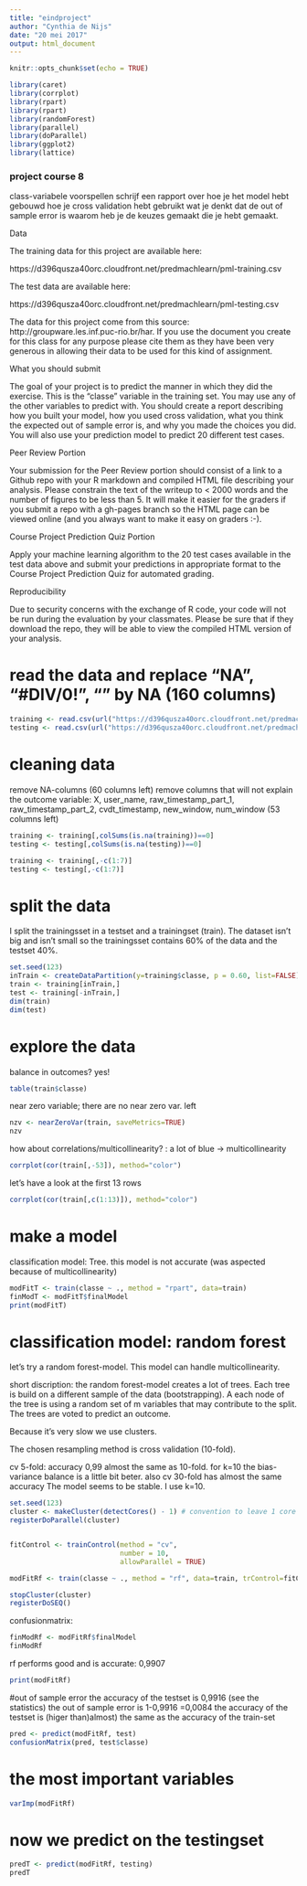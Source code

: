 ```yaml
---
title: "eindproject"
author: "Cynthia de Nijs"
date: "20 mei 2017"
output: html_document
---
```


```r
knitr::opts_chunk$set(echo = TRUE)
```

```r
library(caret)
library(corrplot)
library(rpart)
library(rpart)
library(randomForest)
library(parallel)
library(doParallel)
library(ggplot2)
library(lattice)
```

### project course 8

class-variabele voorspellen
schrijf een rapport over hoe je het model hebt gebouwd
hoe je cross validation hebt gebruikt
wat je denkt dat de out of sample error is
waarom heb je de keuzes gemaakt die je hebt gemaakt.

Data

The training data for this project are available here:

https://d396qusza40orc.cloudfront.net/predmachlearn/pml-training.csv

The test data are available here:

https://d396qusza40orc.cloudfront.net/predmachlearn/pml-testing.csv

The data for this project come from this source: http://groupware.les.inf.puc-rio.br/har. If you use the document you create for this class for any purpose please cite them as they have been very generous in allowing their data to be used for this kind of assignment.

What you should submit

The goal of your project is to predict the manner in which they did the exercise. This is the "classe" variable in the training set. You may use any of the other variables to predict with. You should create a report describing how you built your model, how you used cross validation, what you think the expected out of sample error is, and why you made the choices you did. You will also use your prediction model to predict 20 different test cases.

Peer Review Portion

Your submission for the Peer Review portion should consist of a link to a Github repo with your R markdown and compiled HTML file describing your analysis. Please constrain the text of the writeup to < 2000 words and the number of figures to be less than 5. It will make it easier for the graders if you submit a repo with a gh-pages branch so the HTML page can be viewed online (and you always want to make it easy on graders :-).

Course Project Prediction Quiz Portion

Apply your machine learning algorithm to the 20 test cases available in the test data above and submit your predictions in appropriate format to the Course Project Prediction Quiz for automated grading.

Reproducibility

Due to security concerns with the exchange of R code, your code will not be run during the evaluation by your classmates. Please be sure that if they download the repo, they will be able to view the compiled HTML version of your analysis.


# read the data and replace "NA", "#DIV/0!", "" by NA (160 columns)

```r
training <- read.csv(url("https://d396qusza40orc.cloudfront.net/predmachlearn/pml-training.csv"), na.strings=c("NA","#DIV/0!", ""))
testing <- read.csv(url("https://d396qusza40orc.cloudfront.net/predmachlearn/pml-testing.csv"),  na.strings=c("NA","#DIV/0!", ""))
```

# cleaning data

remove NA-columns (60 columns left)
remove columns that will not explain the outcome variable: X, user_name, raw_timestamp_part_1, raw_timestamp_part_2, cvdt_timestamp, new_window, num_window (53 columns left)

```r

training <- training[,colSums(is.na(training))==0]
testing <- testing[,colSums(is.na(testing))==0]

training <- training[,-c(1:7)]
testing <- testing[,-c(1:7)]

```

# split the data

 I split the trainingsset in a testset and a trainingset (train). The dataset isn't big and isn't small so the trainingsset contains 60% of the data and the testset 40%.

```r

set.seed(123)
inTrain <- createDataPartition(y=training$classe, p = 0.60, list=FALSE)
train <- training[inTrain,]
test <- training[-inTrain,]
dim(train)
dim(test)

```

# explore the data

 balance in outcomes? yes!

```r
table(train$classe)

```


 near zero variable; there are no near zero var. left

```r
nzv <- nearZeroVar(train, saveMetrics=TRUE)
nzv
```
how about correlations/multicollinearity? : a lot of blue -> multicollinearity

```r

corrplot(cor(train[,-53]), method="color")

```
let's have a look at the first 13 rows
```r

corrplot(cor(train[,c(1:13)]), method="color")

```


# make a model

classification model: Tree. this model is not accurate (was aspected because of multicollinearity)

```r
modFitT <- train(classe ~ ., method = "rpart", data=train)
finModT <- modFitT$finalModel
print(modFitT)

```

# classification model: random forest

let's try a random forest-model. This model can handle multicollinearity.

short discription:
the random forest-model creates a lot of trees. Each tree is build on a different sample of the data (bootstrapping). A each node of the tree is using a random set of m variables that may contribute to the split. The trees are voted to predict an outcome.


Because it's very slow we use clusters.

The chosen resampling method is cross validation (10-fold).

cv 5-fold: accuracy 0,99 
almost the same as 10-fold. for k=10 the bias-variance balance is a little bit beter.
also cv 30-fold has almost the same accuracy
The model seems to be stable. I use k=10.

```r
set.seed(123)
cluster <- makeCluster(detectCores() - 1) # convention to leave 1 core for OS
registerDoParallel(cluster)


fitControl <- trainControl(method = "cv",
                           number = 10,
                           allowParallel = TRUE)

modFitRf <- train(classe ~ ., method = "rf", data=train, trControl=fitControl)

stopCluster(cluster)
registerDoSEQ()

```

confusionmatrix:

```r
finModRf <- modFitRf$finalModel
finModRf
```

rf performs good and is accurate: 0,9907

```r
print(modFitRf)

``` 

#out of sample error
the accuracy of the testset is 0,9916 (see the statistics)
the out of sample error is 1-0,9916 =0,0084
the accuracy of the testset is (higer than)almost) the same as the accuracy of the train-set
```r
pred <- predict(modFitRf, test)
confusionMatrix(pred, test$classe)

```

# the most important variables

```r
varImp(modFitRf)

```


# now we predict on the testingset

```r
predT <- predict(modFitRf, testing)
predT

```